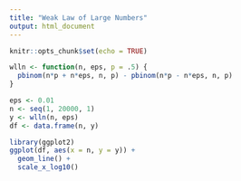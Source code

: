 ```yaml
---
title: "Weak Law of Large Numbers"
output: html_document
---
```


```r
knitr::opts_chunk$set(echo = TRUE)
```

```r
wlln <- function(n, eps, p = .5) {
  pbinom(n*p + n*eps, n, p) - pbinom(n*p - n*eps, n, p)
}

eps <- 0.01
n <- seq(1, 20000, 1)
y <- wlln(n, eps)
df <- data.frame(n, y)

library(ggplot2)
ggplot(df, aes(x = n, y = y)) +
  geom_line() +
  scale_x_log10()
```

